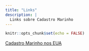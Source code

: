 ```yaml
---
title: "Links"
description: |
  Links sobre Cadastro Marinho
---
```


```r
knitr::opts_chunk$set(echo = FALSE)
```

[Cadastro Marinho nos EUA](http://marinecadastre.gov)